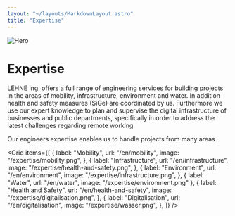 ```yaml
---
layout: "~/layouts/MarkdownLayout.astro"
title: "Expertise"
---
```



![Hero](~/assets/expertise.jpg)

# Expertise

LEHNE ing. offers a full range of engineering services for building
projects in the areas of mobility, infrastructure, environment and
water. In addition health and safety measures (SiGe) are coordinated by
us. Furthermore we use our expert knowledge to plan and supervise the
digital infrastructure of businesses and public departments,
specifically in order to address the latest challenges regarding remote
working.

Our engineers expertise enables us to handle projects from many areas

<Grid
  items={[
    {
      label: "Mobility",
      url: "/en/mobility",
      image: "/expertise/mobility.png",
    },
    {
      label: "Infrastructure",
      url: "/en/infrastructure",
      image: "/expertise/health-and-safety.png",
    },
    {
      label: "Environment",
      url: "/en/environment",
      image: "/expertise/infrastructure.png",
    },
    { label: "Water", url: "/en/water", image: "/expertise/environment.png" },
    {
      label: "Health and Safety",
      url: "/en/health-and-safety",
      image: "/expertise/digitalisation.png",
    },
    {
      label: "Digitalisation",
      url: "/en/digitalisation",
      image: "/expertise/wasser.png",
    },
]}
/>
